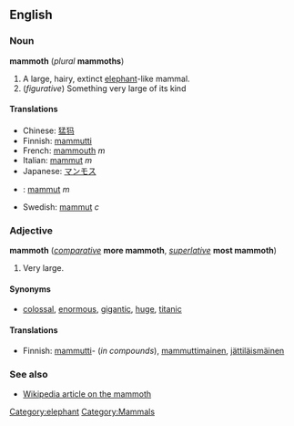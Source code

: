 ==English==
=== Noun ===
'''mammoth''' (''plural'' '''mammoths''')

#A large, hairy, extinct [[elephant]]-like mammal.
#(''figurative'') Something very large of its kind
====Translations====

*Chinese: [[猛犸]]
*Finnish: [[mammutti]]
*French: [[mammouth]] ''m''
*Italian: [[mammut]] ''m''
*Japanese: [[マンモス]]
* {{no}} : [[mammut]] ''m''
*Swedish: [[mammut]] ''c''

===Adjective===
'''mammoth''' (''[[comparative]]'' '''more mammoth''', ''[[superlative]]'' '''most mammoth''')

#Very large.

====Synonyms====
*[[colossal]], [[enormous]], [[gigantic]], [[huge]], [[titanic]]

====Translations====
*Finnish: [[mammutti]]- (''in compounds''), [[mammuttimainen]], [[jättiläismäinen]]

===See also===
*[[w:mammoth|Wikipedia article on the mammoth]]
[[Category:elephant]]
[[Category:Mammals]]